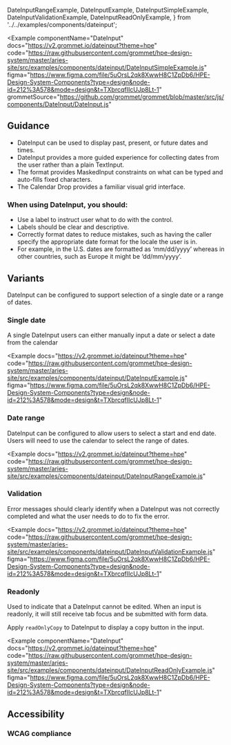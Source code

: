   DateInputRangeExample,
  DateInputExample,
  DateInputSimpleExample,
  DateInputValidationExample,
  DateInputReadOnlyExample,
} from '../../examples/components/dateinput';

<Example
  componentName="DateInput"
  docs="https://v2.grommet.io/dateinput?theme=hpe"
  code="https://raw.githubusercontent.com/grommet/hpe-design-system/master/aries-site/src/examples/components/dateinput/DateInputSimpleExample.js"
  figma="https://www.figma.com/file/5uOrsL2qk8XwwH8C1ZpDb6/HPE-Design-System-Components?type=design&node-id=212%3A578&mode=design&t=TXbrcqfIIcUJp8Lt-1"
  grommetSource="https://github.com/grommet/grommet/blob/master/src/js/components/DateInput/DateInput.js"
>
  <DateInputSimpleExample />
</Example>

## Guidance

- DateInput can be used to display past, present, or future dates and times.
- DateInput provides a more guided experience for collecting dates from the user rather than a plain TextInput.
- The format provides MaskedInput constraints on what can be typed and auto-fills fixed characters.
- The Calendar Drop provides a familiar visual grid interface.

### When using DateInput, you should:

- Use a label to instruct user what to do with the control.
- Labels should be clear and descriptive.
- Correctly format dates to reduce mistakes, such as having the caller specify
  the appropriate date format for the locale the user is in.
- For example, in the U.S. dates are formatted as ‘mm/dd/yyyy’ whereas
  in other countries, such as Europe it might be ‘dd/mm/yyyy’.

## Variants

DateInput can be configured to support selection of a single date or a range of dates.

### Single date

A single DateInput users can either manually input a date or select
a date from the calendar

<Example
  docs="https://v2.grommet.io/dateinput?theme=hpe"
  code="https://raw.githubusercontent.com/grommet/hpe-design-system/master/aries-site/src/examples/components/dateinput/DateInputExample.js"
  figma="https://www.figma.com/file/5uOrsL2qk8XwwH8C1ZpDb6/HPE-Design-System-Components?type=design&node-id=212%3A578&mode=design&t=TXbrcqfIIcUJp8Lt-1"
>
  <DateInputExample />
</Example>

### Date range

DateInput can be configured to allow users to select a start and
end date. Users will need to use the calendar
to select the range of dates.

<Example
  docs="https://v2.grommet.io/dateinput?theme=hpe"
  code="https://raw.githubusercontent.com/grommet/hpe-design-system/master/aries-site/src/examples/components/dateinput/DateInputRangeExample.js"
>
  <DateInputRangeExample />
</Example>

### Validation

Error messages should clearly identify when a DateInput was not correctly completed and what the user
needs to do to fix the error.

<Example
  docs="https://v2.grommet.io/dateinput?theme=hpe"
  code="https://raw.githubusercontent.com/grommet/hpe-design-system/master/aries-site/src/examples/components/dateinput/DateInputValidationExample.js"
  figma="https://www.figma.com/file/5uOrsL2qk8XwwH8C1ZpDb6/HPE-Design-System-Components?type=design&node-id=212%3A578&mode=design&t=TXbrcqfIIcUJp8Lt-1"
>
  <DateInputValidationExample />
</Example>

### Readonly

Used to indicate that a DateInput cannot be edited. When an input is readonly, it will still receive tab focus and be submitted with form data.

Apply `readOnlyCopy` to DateInput to display a copy button in the input.

<Example
  componentName="DateInput"
  docs="https://v2.grommet.io/dateinput?theme=hpe"
  code="https://raw.githubusercontent.com/grommet/hpe-design-system/master/aries-site/src/examples/components/dateinput/DateInputReadOnlyExample.js"
  figma="https://www.figma.com/file/5uOrsL2qk8XwwH8C1ZpDb6/HPE-Design-System-Components?type=design&node-id=212%3A578&mode=design&t=TXbrcqfIIcUJp8Lt-1"
>
  <DateInputReadOnlyExample />
</Example>

## Accessibility
### WCAG compliance
  <AccessibilitySection title='menu' />

